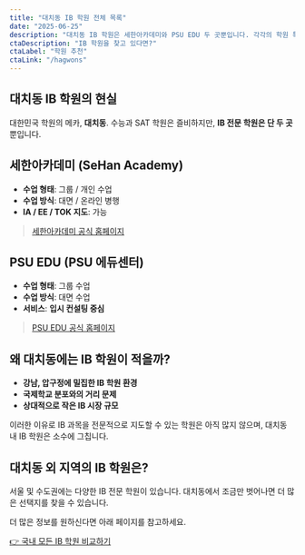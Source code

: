 ```yaml
---
title: "대치동 IB 학원 전체 목록"
date: "2025-06-25"
description: "대치동 IB 학원은 세한아카데미와 PSU EDU 두 곳뿐입니다. 각각의 학원 특징과 차별점, 외부 지역 학원까지 함께 알아봅니다."
ctaDescription: "IB 학원을 찾고 있다면?"
ctaLabel: "학원 추천"
ctaLink: "/hagwons"
---
```


## 대치동 IB 학원의 현실

대한민국 학원의 메카, **대치동**. 수능과 SAT 학원은 즐비하지만, **IB 전문 학원은 단 두 곳**뿐입니다.  

## 세한아카데미 (SeHan Academy)

- **수업 형태**: 그룹 / 개인 수업  
- **수업 방식**: 대면 / 온라인 병행  
- **IA / EE / TOK 지도**: 가능  

> [세한아카데미 공식 홈페이지](https://www.sehann.com/w/intro.php)

## PSU EDU (PSU 에듀센터)

- **수업 형태**: 그룹 수업  
- **수업 방식**: 대면 수업  
- **서비스**: **입시 컨설팅 중심**  

> [PSU EDU 공식 홈페이지](https://psuedu.org/index)

## 왜 대치동에는 IB 학원이 적을까?

- **강남, 압구정에 밀집한 IB 학원 환경**
- **국제학교 분포와의 거리 문제**  
- **상대적으로 작은 IB 시장 규모**

이러한 이유로 IB 과목을 전문적으로 지도할 수 있는 학원은 아직 많지 않으며, 대치동 내 IB 학원은 소수에 그칩니다.

## 대치동 외 지역의 IB 학원은?

서울 및 수도권에는 다양한 IB 전문 학원이 있습니다. 대치동에서 조금만 벗어나면 더 많은 선택지를 찾을 수 있습니다.

더 많은 정보를 원하신다면 아래 페이지를 참고하세요.

[👉 국내 모든 IB 학원 비교하기](/hagwons)

